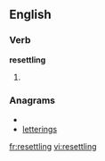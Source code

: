 ==English==

===Verb===
'''resettling'''

# {{third-person singular of|[[resettle]]}}

===Anagrams===
* {{alphagram|eegilnrstt}}
* [[letterings#English|letterings]]

[[fr:resettling]]
[[vi:resettling]]